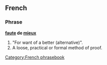 ==French==

===Phrase===
'''[[faute#French|faute]] de [[mieux#French|mieux]]'''

# "For want of a better (alternative)". 
# A loose, practical or formal method of proof. 

[[Category:French phrasebook]]